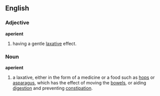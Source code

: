 ==English==
===Adjective===
'''aperient'''
#having a gentle [[laxative]] effect.

===Noun===

'''aperient''' 
#a laxative, either in the form of a medicine or a food such as [[hops]] or [[asparagus]], which has the effect of moving the [[bowel]]s, or aiding [[digestion]] and preventing [[constipation]].

{{rfc}}